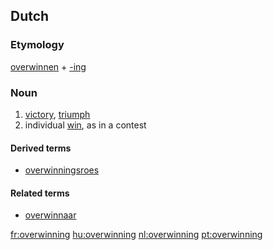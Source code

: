 ==Dutch==

===Etymology===
[[overwinnen]] + [[-ing#Dutch|-ing]]

===Noun===
{{infl|nl|noun|g=f|plural|veroveringen}}

# [[victory]], [[triumph]]
# individual [[win]], as in a contest

====Derived terms====
* [[overwinningsroes]]

====Related terms====
* [[overwinnaar]]

[[fr:overwinning]]
[[hu:overwinning]]
[[nl:overwinning]]
[[pt:overwinning]]